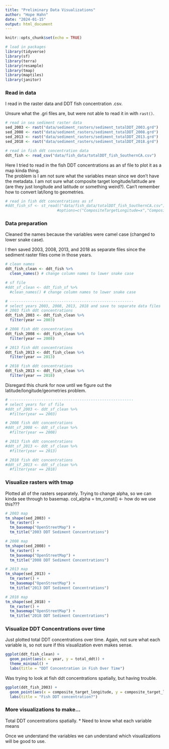 ```yaml
---
title: "Preliminary Data Visualizations"
author: "Hope Hahn"
date: "2024-01-15"
output: html_document
---
```


```r
knitr::opts_chunk$set(echo = TRUE)
```

```r
# load in packages
library(tidyverse)
library(sf)
library(terra)
library(resample)
library(tmap)
library(maptiles)
library(janitor)
```

### Read in data

I read in the raster data and DDT fish concentration .csv.

Unsure what the .gri files are, but were not able to read it in with `rast()`.

```r
# read in sea sediment raster data
sed_2003 <- rast("data/sediment_rasters/sediment_totalDDT_2003.grd")
sed_2008 <- rast("data/sediment_rasters/sediment_totalDDT_2008.grd")
sed_2013 <- rast("data/sediment_rasters/sediment_totalDDT_2013.grd")
sed_2018 <- rast("data/sediment_rasters/sediment_totalDDT_2018.grd")

# read in fish ddt concentration data
ddt_fish <- read_csv("data/fish_data/totalDDT_fish_SouthernCA.csv")
```

Here I tried to read in the fish DDT concentrations as an sf file to plot it as a map kinda thing.  
The problem is I am not sure what the variables mean since we don't have the metadata. I am not sure what composite target longitude/latitude are (are they just longitude and latitude or something weird?). Can't remember how to convert lat/long to geometries.
```r
# read in fish ddt concentrations as sf
#ddt_fish_sf <- st_read(("data/fish_data/totalDDT_fish_SouthernCA.csv"),
                       #options=c("CompositeTargetLongitude=x","CompositeTargetLatitude=y")
```

### Data preparation

Cleaned the names because the variables were camel case (changed to lower snake case).

I then saved 2003, 2008, 2013, and 2018 as separate files since the sediment raster files come in those years.
```r
# clean names
ddt_fish_clean <- ddt_fish %>% 
  clean_names() # change column names to lower snake case

# sf file
#ddt_sf_clean <- ddt_fish_sf %>% 
  #clean_names() # change column names to lower snake case

# -------------------------------------------------------
# select years 2003, 2008, 2013, 2018 and save to separate data files
# 2003 fish ddt concentrations
ddt_fish_2003 <- ddt_fish_clean %>% 
  filter(year == 2003)

# 2008 fish ddt concentrations
ddt_fish_2008 <- ddt_fish_clean %>% 
  filter(year == 2008)

# 2013 fish ddt concentrations
ddt_fish_2013 <- ddt_fish_clean %>% 
  filter(year == 2013)

# 2018 fish ddt concentrations
ddt_fish_2013 <- ddt_fish_clean %>% 
  filter(year == 2018)
```

Disregard this chunk for now until we figure out the latitude/longitude/geometries problem.

```r
# -------------------------------------------------------
# select years for sf file 
#ddt_sf_2003 <- ddt_sf_clean %>% 
  #filter(year == 2003)

# 2008 fish ddt concentrations
#ddt_sf_2008 <- ddt_sf_clean %>% 
  #filter(year == 2008)

# 2013 fish ddt concentrations
#ddt_sf_2013 <- ddt_sf_clean %>% 
  #filter(year == 2013)

# 2018 fish ddt concentrations
#ddt_sf_2013 <- ddt_sf_clean %>% 
  #filter(year == 2018)
```

### Visualize rasters with tmap

Plotted all of the rasters separately. Trying to change alpha, so we can kinda see through to basemap. col_alpha = tm_const() <- how do we use this???
```r
# 2003 map
tm_shape(sed_2003) +
  tm_raster() +
  tm_basemap("OpenStreetMap") +
  tm_title("2003 DDT Sediment Concentrations") 

# 2008 map
tm_shape(sed_2008) +
  tm_raster() +
  tm_basemap("OpenStreetMap") +
  tm_title("2008 DDT Sediment Concentrations") 

# 2013 map
tm_shape(sed_2013) +
  tm_raster() +
  tm_basemap("OpenStreetMap") +
  tm_title("2013 DDT Sediment Concentrations") 

# 2018 map
tm_shape(sed_2018) +
  tm_raster() +
  tm_basemap("OpenStreetMap") +
  tm_title("2018 DDT Sediment Concentrations") 
```

### Visualize DDT Concentrations over time

Just plotted total DDT concentrations over time. Again, not sure what each variable is, so not sure if this visualization even makes sense.
```r
ggplot(ddt_fish_clean) +
  geom_point(aes(x = year, y = total_ddt)) +
  theme_minimal() +
  labs(title = "DDT Concentration in Fish Over Time") 
```
Was trying to look at fish ddt concentrations spatially, but having trouble. 
```r
ggplot(ddt_fish_2003) +
  geom_point(aes(x = composite_target_longitude, y = composite_target_latitude, color = total_ddt)) + theme_minimal() +
  labs(title = "Fish DDT concentration?")
```

### More visualizations to make...
Total DDT concentrations spatially.
* Need to know what each variable means 

Once we understand the variables we can understand which visualizations will be good to use.

